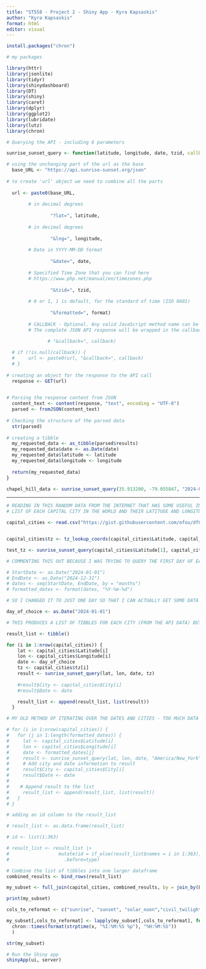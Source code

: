 ```yaml
---
title: "ST558 - Project 2 - Shiny App - Kyra Kapsaskis"
author: "Kyra Kapsaskis"
format: html
editor: visual
---
```


```r
install.packages("chron")
```


```r
# my packages

library(httr)
library(jsonlite)
library(tidyr)
library(shinydashboard)
library(DT)
library(shiny)
library(caret)
library(dplyr)
library(ggplot2)
library(lubridate)
library(lutz)
library(chron)
```


```r

# Querying the API - including 6 parameters

sunrise_sunset_query <- function(latitude, longitude, date, tzid, callback=NULL, format=1){

# using the unchanging part of the url as the base
  base_URL <- "https://api.sunrise-sunset.org/json"
  
# to create 'url' object we need to combine all the parts 
  
  url <- paste0(base_URL,
                
        # in decimal degrees  
        
                "?lat=", latitude,
        
        # in decimal degrees
        
                "&lng=", longitude,
        
        # Date in YYYY-MM-DD format
        
                "&date=", date,
        
        # Specified Time Zone that you can find here         
        # https://www.php.net/manual/en/timezones.php
        
                "&tzid=", tzid,
        
        # 0 or 1, 1 is default, for the standard of time (ISO 8601)
        
                "&formatted=", format)
  
        # CALLBACK - Optional. Any valid JavaScript method name can be used as the callback value.  
        # The complete JSON API response will be wrapped in the callback function requested.
  
               # "&callback=", callback)

  # if (!is.null(callback)) {
  #     url <- paste0(url, "&callback=", callback)
  # }
  
# creating an object for the response to the API call
  response <- GET(url)
  

# Parsing the response content from JSON
  content_text <- content(response, "text", encoding = "UTF-8")
  parsed <- fromJSON(content_text)
  
# Checking the structure of the parsed data
  str(parsed)
  
# creating a tibble
  my_requested_data <- as_tibble(parsed$results)
  my_requested_data$date <- as.Date(date)
  my_requested_data$latitude <- latitude
  my_requested_data$longitude <- longitude
  
  return(my_requested_data)
}


```


```r
chapel_hill_data <- sunrise_sunset_query(35.913200, -79.055847, "2024-07-10", "America/New_York")
```



------------------------------------------------------------------------

```r
# READING IN THIS RANDOM DATA FROM THE INTERNET THAT HAS SOME USEFUL INFO FOR MY PURPOSES
# LIST OF EACH CAPITAL CITY IN THE WORLD AND THEIR LATITUDE AND LONGITUDE

capital_cities <- read.csv("https://gist.githubusercontent.com/ofou/df09a6834a8421b4f376c875194915c9/raw/355eb56e164ddc3cd1a9467c524422cb674e71a9/country-capital-lat-long-population.csv")



```

```r
capital_cities$tz <- tz_lookup_coords(capital_cities$Latitude, capital_cities$Longitude)
```
```r
test_tz <- sunrise_sunset_query(capital_cities$Latitude[1], capital_cities$Longitude[1], "2024-07-10", capital_cities$tz[1])
```


```r
# COMMENTING THIS OUT BECAUSE I WAS TRYING TO QUERY THE FIRST DAY OF EACH MONTH BUT IT WAS TAKING WAY WAYYY TOO LONG TO RUN. TOO MANY OBSERVATIONS.

# StartDate <- as.Date("2024-01-01")
# EndDate <- as.Date("2024-12-31")
# dates <- seq(StartDate, EndDate, by = "months")
# formatted_dates <- format(dates, "%Y-%m-%d")

# SO I CHANGED IT TO JUST ONE DAY SO THAT I CAN ACTUALLY GET SOME DATA

day_of_choice <- as.Date("2024-01-01")
```


```r
# THIS PRODUCES A LIST OF TIBBLES FOR EACH CITY (FROM THE API DATA) BUT DOESN'T INCLUDE THE CITY NAME AND LAT/LON THAT WAS USED TO GET THE DATA INSIDE THE TIBBLES

result_list <- tibble()

for (i in 1:nrow(capital_cities)) {
    lat <- capital_cities$Latitude[i]
    lon <- capital_cities$Longitude[i]
    date <- day_of_choice
    tz <- capital_cities$tz[i]
    result <- sunrise_sunset_query(lat, lon, date, tz)
  
    #result$City <- capital_cities$City[i]
    #result$Date <- date

    result_list <- append(result_list, list(result))
  }

```


```r

# MY OLD METHOD OF ITERATING OVER THE DATES AND CITIES - TOO MUCH DATA - REWROTE THIS ABOVE

# for (i in 1:nrow(capital_cities)) {
#   for (j in 1:length(formatted_dates)) {
#     lat <- capital_cities$Latitude[i]
#     lon <- capital_cities$Longitude[i]
#     date <- formatted_dates[j]
#     result <- sunrise_sunset_query(lat, lon, date, "America/New_York")
#     # Add city and date information to result
#     result$City <- capital_cities$City[i]
#     result$Date <- date
#     
#    # Append result to the list
#     result_list <- append(result_list, list(result))
#   }
# }
```

```r
# adding an id column to the result_list

# result_list <- as.data.frame(result_list)

# id <- list(1:363)

# result_list <- result_list |>
#                  mutate(id = if_else(result_list$names = i in 1:363), "1", "NA"),
#                    .before=type)
```


```r
# Combine the list of tibbles into one larger dataframe
combined_results <- bind_rows(result_list)
```




```r

my_subset <- full_join(capital_cities, combined_results, by = join_by(Latitude==latitude, Longitude==longitude))

```

```r
print(my_subset)

```

```r
cols_to_reformat <- c("sunrise", "sunset", "solar_noon","civil_twilight_begin",  "civil_twilight_end", "nautical_twilight_begin","nautical_twilight_end","astronomical_twilight_begin", "astronomical_twilight_end")
```


```r
my_subset[,cols_to_reformat] <- lapply(my_subset[,cols_to_reformat], function(x) 
  chron::times(format(strptime(x, "%I:%M:%S %p"), "%H:%M:%S"))
  )
```

```r
str(my_subset)
```





```r
# Run the Shiny app
shinyApp(ui, server)
```
